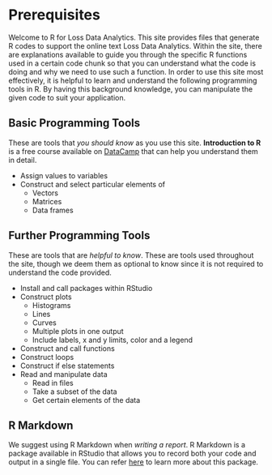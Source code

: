 # Prerequisites {-}

Welcome to R for Loss Data Analytics. This site provides files that generate R codes to support the online text Loss Data Analytics. Within the site, there are explanations available to guide you through the specific R functions used in a certain code chunk so that you can understand what the code is doing and why we need to use such a function. In order to use this site most effectively, it is helpful to learn and understand the following programming tools in R. By having this background knowledge, you can manipulate the given code to suit your application. 

## Basic Programming Tools
These are tools that *you should know* as you use this site. **Introduction to R** is a free course available on [DataCamp](https://www.datacamp.com/) that can help you understand them in detail.

* Assign values to variables
* Construct and select particular elements of
    + Vectors
    + Matrices
    + Data frames

## Further Programming Tools
These are tools that are *helpful to know*. These are tools used throughout the site, though we deem them as optional to know since it is not required to understand the code provided.

* Install and call packages within RStudio
* Construct plots
    + Histograms
    + Lines
    + Curves
    + Multiple plots in one output
    + Include labels, x and y limits, color and a legend  
* Construct and call functions
* Construct loops
* Construct if else statements
* Read and manipulate data
    + Read in files
    + Take a subset of the data
    + Get certain elements of the data
    
## R Markdown
We suggest using R Markdown when *writing a report*. R Markdown is a package available in RStudio that allows you to record both your code and output in a single file. You can refer [here](https://rmarkdown.rstudio.com/index.html) to learn more about this package.
